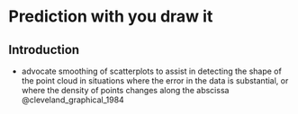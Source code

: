 # Prediction with you draw it {#youdrawit}

## Introduction

+ advocate smoothing of scatterplots to assist in detecting the shape of the point cloud in situations where the error in the data is substantial, or where the density of points changes along the abscissa @cleveland_graphical_1984
